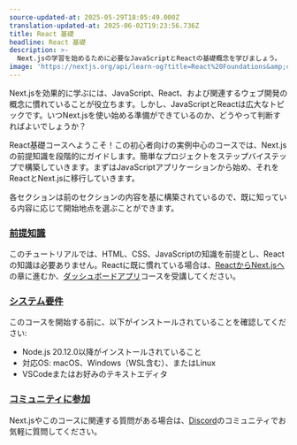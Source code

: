 ```yaml
---
source-updated-at: 2025-05-29T18:05:49.000Z
translation-updated-at: 2025-06-02T19:23:56.736Z
title: React 基礎
headline: React 基礎
description: >-
  Next.jsの学習を始めるために必要なJavaScriptとReactの基礎概念を学びましょう。
image: 'https://nextjs.org/api/learn-og?title=React%20Foundations&amp;chapter=1'
---
```


Next.jsを効果的に学ぶには、JavaScript、React、および関連するウェブ開発の概念に慣れていることが役立ちます。しかし、JavaScriptとReactは広大なトピックです。いつNext.jsを使い始める準備ができているのか、どうやって判断すればよいでしょうか？

React基礎コースへようこそ！この初心者向けの実例中心のコースでは、Next.jsの前提知識を段階的にガイドします。簡単なプロジェクトをステップバイステップで構築していきます。まずはJavaScriptアプリケーションから始め、それをReactとNext.jsに移行していきます。

各セクションは前のセクションの内容を基に構築されているので、既に知っている内容に応じて開始地点を選ぶことができます。

### [前提知識](#prerequisite-knowledge)

このチュートリアルでは、HTML、CSS、JavaScriptの知識を前提とし、Reactの知識は必要ありません。Reactに既に慣れている場合は、[ReactからNext.jsへ](/learn/react-foundations/from-react-to-nextjs)の章に進むか、[ダッシュボードアプリ](/learn/dashboard-app)コースを受講してください。

### [システム要件](#system-requirements)

このコースを開始する前に、以下がインストールされていることを確認してください:

*   Node.js 20.12.0以降がインストールされていること
*   対応OS: macOS、Windows（WSL含む）、またはLinux
*   VSCodeまたはお好みのテキストエディタ

### [コミュニティに参加](#join-the-conversation)

Next.jsやこのコースに関連する質問がある場合は、[Discord](https://discord.gg/Q3AsD4efFC)のコミュニティでお気軽に質問してください。